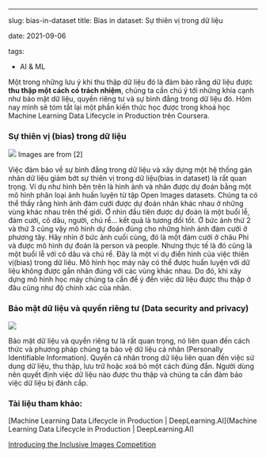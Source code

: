 --- 
slug: bias-in-dataset
title: Bias in dataset: Sự thiên vị trong dữ liệu

date: 2021-09-06 

tags: 

  - AI & ML



Một trong những lưu ý khi thu thập dữ liệu đó là đảm bảo rằng dữ liệu được **thu thập một cách có trách nhiệm**, chúng ta cần chú ý tới những khía cạnh như bảo mật dữ liệu, quyền riêng tư và sự bình đẳng trong dữ liệu đó. Hôm nay mình sẽ tóm tắt lại một phần kiến thức học được trong khoá học Machine Learning Data Lifecycle in Production trên Coursera.
 

### Sự thiên vị (bias) trong dữ liệu

![](./bias-in-data.png)
Images are from [2]


Việc đảm bảo về sự bình đẳng trong dữ liệu và xây dựng một hệ thống gán nhãn dữ liệu giảm bớt sự thiên vị trong dữ liệu(bias in dataset) là rất quan trọng.  Ví dụ như hình bên trên là hình ảnh và nhãn được dự đoán bằng một mô hình phân loại ảnh huấn luyện từ tập Open Images datasets. Chúng ta có thể thấy rằng hình ảnh đám cưới được dự đoán nhãn khác nhau ở những vùng khác nhau trên thế giới.  Ở nhìn đầu tiên được dự đoán là một buổi lễ, đám cưới, cô dâu, người, chú rể… kết quả là tương đối tốt. Ở bức ảnh thứ 2 và thứ 3 cũng vậy mô hình dự đoán đúng cho những hình ảnh đám cưới ở phương tây. Hãy nhìn ở bức ảnh cuối cùng, đó là một đám cưới ở châu Phi và được mô hình dự đoán là person và people. Nhưng thực tế là đó cũng là một buổi lễ với cô dâu và chú rể.
Đây là một ví dụ điển hình của việc thiên vị(bias) trong dữ liêu. Mô hình học máy này có thể được huấn luyện với dữ liệu không được gắn nhãn đúng với các vùng khác nhau. Do đó, khi xây dựng mô hình học máy chúng ta cần để ý đến việc dữ liệu được thu thập ở đâu cũng như độ chính xác của nhãn.

### Bảo mật dữ liệu và quyền riêng tư (Data security and privacy)

![](./data-security-privacy.png)


Bảo mật dữ liệu và quyền riêng tư là rất quan trọng, nó liên quan đến cách thức và phương pháp chúng ta bảo vệ dữ liệu cá nhân (Personally Identifiable Information). Quyền cá nhân trong dữ liệu liên quan đến việc sử dụng dữ liệu, thu thập, lưu trữ hoặc xoá bỏ một cách đúng đắn. Người dùng nên quyết định việc dữ liệu nào được thu thập và chúng ta cần đảm bảo việc dữ liệu bị đánh cắp. 	


### Tài liệu tham khảo:

[Machine Learning Data Lifecycle in Production  | DeepLearning.AI](Machine Learning Data Lifecycle in Production  | DeepLearning.AI)

[Introducing the Inclusive Images Competition](https://ai.googleblog.com/2018/09/introducing-inclusive-images-competition.html)






